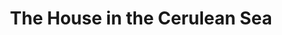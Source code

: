 ---
title: The House in the Cerulean Sea
authors: [TJ Klune]
readingType: book
start: "2023-06-30"
end: "2023-07-08"
status: completed
---